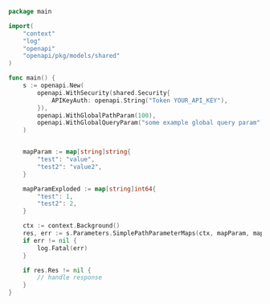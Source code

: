 ```go showLineNumbers copy filename="Simple Path Parameter Maps usage example"
package main

import(
	"context"
	"log"
	"openapi"
	"openapi/pkg/models/shared"
)

func main() {
    s := openapi.New(
        openapi.WithSecurity(shared.Security{
            APIKeyAuth: openapi.String("Token YOUR_API_KEY"),
        }),
        openapi.WithGlobalPathParam(100),
        openapi.WithGlobalQueryParam("some example global query param"),
    )


    mapParam := map[string]string{
        "test": "value",
        "test2": "value2",
    }

    mapParamExploded := map[string]int64{
        "test": 1,
        "test2": 2,
    }

    ctx := context.Background()
    res, err := s.Parameters.SimplePathParameterMaps(ctx, mapParam, mapParamExploded)
    if err != nil {
        log.Fatal(err)
    }

    if res.Res != nil {
        // handle response
    }
}
```
